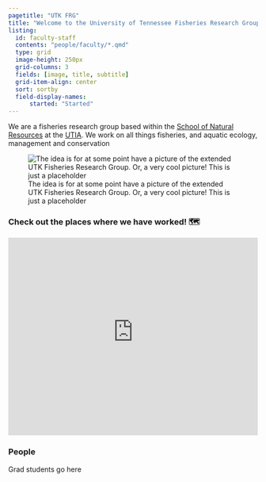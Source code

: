 ```yaml
---
pagetitle: "UTK FRG"
title: "Welcome to the University of Tennessee Fisheries Research Group"
listing: 
  id: faculty-staff
  contents: "people/faculty/*.qmd"
  type: grid
  image-height: 250px
  grid-columns: 3
  fields: [image, title, subtitle]
  grid-item-align: center
  sort: sortby
  field-display-names: 
      started: "Started"
---
```


::: lead
We are a fisheries research group based within the [School of Natural Resources](https://naturalresources.tennessee.edu/){.text-primary .text-decoration-none .fw-bolder target="_blank"} at the [UTIA](https://utia.tennessee.edu/){.text-primary .text-decoration-none .fw-bolder target="_blank"}. We work on all things fisheries, and aquatic ecology, management and conservation
:::

![The idea is for at some point have a picture of the extended UTK Fisheries Research Group. Or, a very cool picture! This is just a placeholder](img/Sturgeon.jpg){fig-align="center"}

### Check out the places where we have worked! 🗺️

```{=html}
<iframe id="example1" src="https://molinamoctezumalab.shinyapps.io/labmap//" style="border: black; width: 100%; height: 399px" frameborder="0"></iframe>
```

### People

::: {#faculty-staff}
:::

Grad students go here
